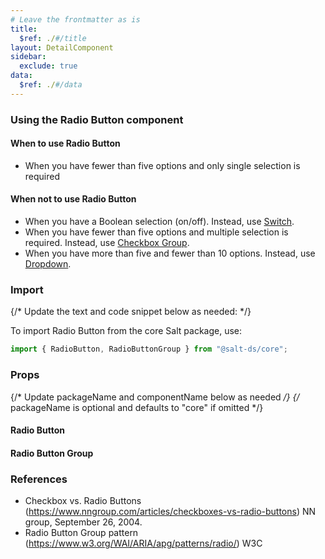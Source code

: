 ```yaml
---
# Leave the frontmatter as is
title:
  $ref: ./#/title
layout: DetailComponent
sidebar:
  exclude: true
data:
  $ref: ./#/data
---
```


### Using the Radio Button component

#### When to use Radio Button

- When you have fewer than five options and only single selection is required

#### When not to use Radio Button

- When you have a Boolean selection (on/off). Instead, use [Switch](../switch).
- When you have fewer than five options and multiple selection is required. Instead, use [Checkbox Group](../checkbox).
- When you have more than five and fewer than 10 options. Instead, use [Dropdown](../dropdown).

### Import

{/* Update the text and code snippet below as needed: */}

To import Radio Button from the core Salt package, use:

```js
import { RadioButton, RadioButtonGroup } from "@salt-ds/core";
```

### Props

{/* Update packageName and componentName below as needed */}
{/* packageName is optional and defaults to "core" if omitted */}

#### Radio Button

<PropsTable packageName="core" componentName="RadioButton" />

#### Radio Button Group

<PropsTable packageName="core" componentName="RadioButtonGroup" />

### References

- Checkbox vs. Radio Buttons (https://www.nngroup.com/articles/checkboxes-vs-radio-buttons) NN group, September 26, 2004.
- Radio Button Group pattern (https://www.w3.org/WAI/ARIA/apg/patterns/radio/) W3C
